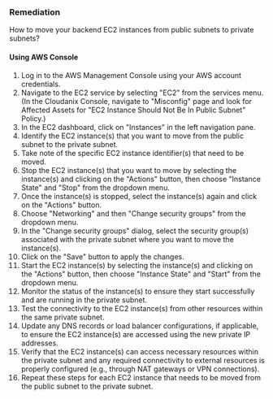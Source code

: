 ### Remediation

How to move your backend EC2 instances from public subnets to private subnets?

#### Using AWS Console

1. Log in to the AWS Management Console using your AWS account credentials.
2. Navigate to the EC2 service by selecting "EC2" from the services menu.
    (In the Cloudanix Console, navigate to "Misconfig" page and look for Affected Assets for "EC2 Instance Should Not Be In Public Subnet" Policy.)
3. In the EC2 dashboard, click on "Instances" in the left navigation pane.
4. Identify the EC2 instance(s) that you want to move from the public subnet to the private subnet.
5. Take note of the specific EC2 instance identifier(s) that need to be moved.
6. Stop the EC2 instance(s) that you want to move by selecting the instance(s) and clicking on the "Actions" button, then choose "Instance State" and "Stop" from the dropdown menu.
7. Once the instance(s) is stopped, select the instance(s) again and click on the "Actions" button.
8. Choose "Networking" and then "Change security groups" from the dropdown menu.
9. In the "Change security groups" dialog, select the security group(s) associated with the private subnet where you want to move the instance(s).
10. Click on the "Save" button to apply the changes.
11. Start the EC2 instance(s) by selecting the instance(s) and clicking on the "Actions" button, then choose "Instance State" and "Start" from the dropdown menu.
12. Monitor the status of the instance(s) to ensure they start successfully and are running in the private subnet.
13. Test the connectivity to the EC2 instance(s) from other resources within the same private subnet.
14. Update any DNS records or load balancer configurations, if applicable, to ensure the EC2 instance(s) are accessed using the new private IP addresses.
15. Verify that the EC2 instance(s) can access necessary resources within the private subnet and any required connectivity to external resources is properly configured (e.g., through NAT gateways or VPN connections).
16. Repeat these steps for each EC2 instance that needs to be moved from the public subnet to the private subnet.
